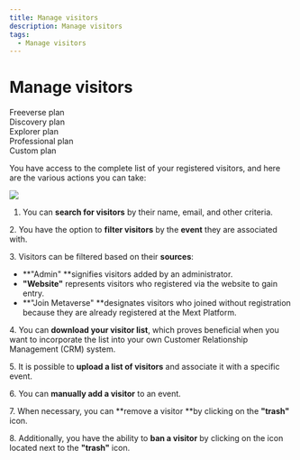 ```yaml
---
title: Manage visitors
description: Manage visitors
tags:
  - Manage visitors
---
```


# **Manage visitors**

<div class="flex-row">
  <div class="plan">Freeverse plan</div>
  <div class="plan">Discovery plan</div>
  <div class="plan">Explorer plan</div>
  <div class="plan">Professional plan</div>
  <div class="plan">Custom plan</div>
</div>

You have access to the complete list of your registered visitors, and here are the various actions you can take:

![](/img/Marvaimages/Documentationsvisitors.jpg)

1. You can **search for visitors** by their name, email, and other criteria.

2\. You have the option to **filter visitors** by the **event** they are associated with.

3\. Visitors can be filtered based on their **sources**:

* **"Admin" **signifies visitors added by an administrator.
* **"Website"** represents visitors who registered via the website to gain entry.
* **"Join Metaverse" **designates visitors who joined without registration because they are already registered at the Mext Platform.

4\.	You can **download your visitor list**, which proves beneficial when you want to incorporate the list into your own Customer Relationship Management (CRM) system.

5\. It is possible to **upload a list of visitors** and associate it with a specific event.

6\. You can **manually add a visitor** to an event.

7\. When necessary, you can **remove a visitor **by clicking on the **"trash"** icon.

8\.	Additionally, you have the ability to **ban a visitor** by clicking on the icon located next to the **"trash"** icon.
